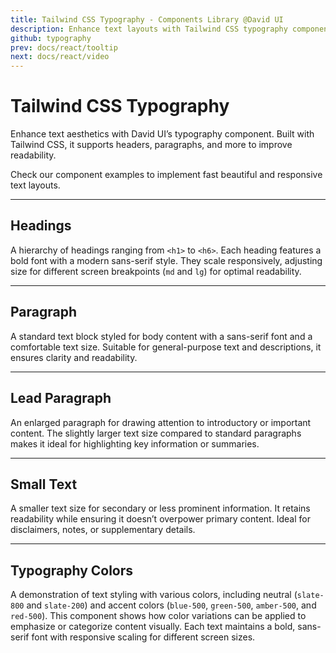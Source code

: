 ```yaml
---
title: Tailwind CSS Typography - Components Library @David UI
description: Enhance text layouts with Tailwind CSS typography components. Customizable styles for headers, paragraphs, and more ensure readability.
github: typography
prev: docs/react/tooltip
next: docs/react/video
---
```


# Tailwind CSS Typography

Enhance text aesthetics with David UI’s typography component. Built with Tailwind CSS, it supports headers, paragraphs, and more to improve readability. 

Check our component examples to implement fast beautiful and responsive text layouts.

---

## Headings

A hierarchy of headings ranging from `<h1>` to `<h6>`. Each heading features a bold font with a modern sans-serif style. They scale responsively, adjusting size for different screen breakpoints (`md` and `lg`) for optimal readability.

<PreviewWithCode relativePath="typography/headings.tsx" language="html" /> 

---

## Paragraph

A standard text block styled for body content with a sans-serif font and a comfortable text size. Suitable for general-purpose text and descriptions, it ensures clarity and readability.

<PreviewWithCode relativePath="typography/paragraph.tsx" language="html" />

---

## Lead Paragraph

An enlarged paragraph for drawing attention to introductory or important content. The slightly larger text size compared to standard paragraphs makes it ideal for highlighting key information or summaries.

<PreviewWithCode relativePath="typography/lead-paragraph.tsx" language="html" />

---

## Small Text

A smaller text size for secondary or less prominent information. It retains readability while ensuring it doesn’t overpower primary content. Ideal for disclaimers, notes, or supplementary details.

<PreviewWithCode relativePath="typography/small-text.tsx" language="html" />

---

## Typography Colors

A demonstration of text styling with various colors, including neutral (`slate-800` and `slate-200`) and accent colors (`blue-500`, `green-500`, `amber-500`, and `red-500`). This component shows how color variations can be applied to emphasize or categorize content visually. Each text maintains a bold, sans-serif font with responsive scaling for different screen sizes.

<PreviewWithCode relativePath="typography/typography-colors.tsx" language="html" />
